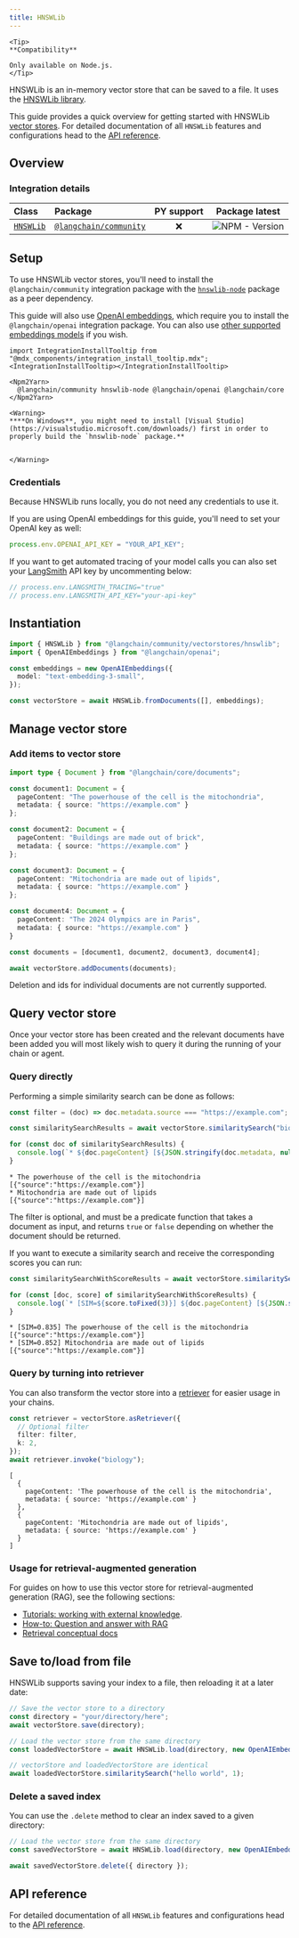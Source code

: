 ```yaml
---
title: HNSWLib
---
```


```{=mdx}
<Tip>
**Compatibility**

Only available on Node.js.
</Tip>
```
HNSWLib is an in-memory vector store that can be saved to a file. It uses the [HNSWLib library](https://github.com/nmslib/hnswlib).

This guide provides a quick overview for getting started with HNSWLib [vector stores](/oss/javascript/concepts/#vectorstores). For detailed documentation of all `HNSWLib` features and configurations head to the [API reference](https://api.js.langchain.com/classes/langchain_community_vectorstores_hnswlib.HNSWLib.html).

## Overview

### Integration details

| Class | Package | PY support |  Package latest |
| :--- | :--- | :---: | :---: |
| [`HNSWLib`](https://api.js.langchain.com/classes/langchain_community_vectorstores_hnswlib.HNSWLib.html) | [`@langchain/community`](https://npmjs.com/@langchain/community) | ❌ |  ![NPM - Version](https://img.shields.io/npm/v/@langchain/community?style=flat-square&label=%20&) |

## Setup

To use HNSWLib vector stores, you'll need to install the `@langchain/community` integration package with the [`hnswlib-node`](https://www.npmjs.com/package/hnswlib-node) package as a peer dependency.

This guide will also use [OpenAI embeddings](/oss/javascript/integrations/text_embedding/openai), which require you to install the `@langchain/openai` integration package. You can also use [other supported embeddings models](/oss/javascript/integrations/text_embedding) if you wish.

```{=mdx}
import IntegrationInstallTooltip from "@mdx_components/integration_install_tooltip.mdx";
<IntegrationInstallTooltip></IntegrationInstallTooltip>

<Npm2Yarn>
  @langchain/community hnswlib-node @langchain/openai @langchain/core
</Npm2Yarn>
```
```{=mdx}
<Warning>
****On Windows**, you might need to install [Visual Studio](https://visualstudio.microsoft.com/downloads/) first in order to properly build the `hnswlib-node` package.**


</Warning>
```

### Credentials

Because HNSWLib runs locally, you do not need any credentials to use it.

If you are using OpenAI embeddings for this guide, you'll need to set your OpenAI key as well:

```typescript
process.env.OPENAI_API_KEY = "YOUR_API_KEY";
```

If you want to get automated tracing of your model calls you can also set your [LangSmith](https://docs.smith.langchain.com/) API key by uncommenting below:

```typescript
// process.env.LANGSMITH_TRACING="true"
// process.env.LANGSMITH_API_KEY="your-api-key"
```

## Instantiation


```typescript
import { HNSWLib } from "@langchain/community/vectorstores/hnswlib";
import { OpenAIEmbeddings } from "@langchain/openai";

const embeddings = new OpenAIEmbeddings({
  model: "text-embedding-3-small",
});

const vectorStore = await HNSWLib.fromDocuments([], embeddings);
```

## Manage vector store

### Add items to vector store


```typescript
import type { Document } from "@langchain/core/documents";

const document1: Document = {
  pageContent: "The powerhouse of the cell is the mitochondria",
  metadata: { source: "https://example.com" }
};

const document2: Document = {
  pageContent: "Buildings are made out of brick",
  metadata: { source: "https://example.com" }
};

const document3: Document = {
  pageContent: "Mitochondria are made out of lipids",
  metadata: { source: "https://example.com" }
};

const document4: Document = {
  pageContent: "The 2024 Olympics are in Paris",
  metadata: { source: "https://example.com" }
}

const documents = [document1, document2, document3, document4];

await vectorStore.addDocuments(documents);
```

Deletion and ids for individual documents are not currently supported.

## Query vector store

Once your vector store has been created and the relevant documents have been added you will most likely wish to query it during the running of your chain or agent.

### Query directly

Performing a simple similarity search can be done as follows:


```typescript
const filter = (doc) => doc.metadata.source === "https://example.com";

const similaritySearchResults = await vectorStore.similaritySearch("biology", 2, filter);

for (const doc of similaritySearchResults) {
  console.log(`* ${doc.pageContent} [${JSON.stringify(doc.metadata, null)}]`);
}
```
```output
* The powerhouse of the cell is the mitochondria [{"source":"https://example.com"}]
* Mitochondria are made out of lipids [{"source":"https://example.com"}]
```
The filter is optional, and must be a predicate function that takes a document as input, and returns `true` or `false` depending on whether the document should be returned.

If you want to execute a similarity search and receive the corresponding scores you can run:


```typescript
const similaritySearchWithScoreResults = await vectorStore.similaritySearchWithScore("biology", 2, filter)

for (const [doc, score] of similaritySearchWithScoreResults) {
  console.log(`* [SIM=${score.toFixed(3)}] ${doc.pageContent} [${JSON.stringify(doc.metadata)}]`);
}
```
```output
* [SIM=0.835] The powerhouse of the cell is the mitochondria [{"source":"https://example.com"}]
* [SIM=0.852] Mitochondria are made out of lipids [{"source":"https://example.com"}]
```
### Query by turning into retriever

You can also transform the vector store into a [retriever](/oss/javascript/concepts/retrievers) for easier usage in your chains.


```typescript
const retriever = vectorStore.asRetriever({
  // Optional filter
  filter: filter,
  k: 2,
});
await retriever.invoke("biology");
```
```output
[
  {
    pageContent: 'The powerhouse of the cell is the mitochondria',
    metadata: { source: 'https://example.com' }
  },
  {
    pageContent: 'Mitochondria are made out of lipids',
    metadata: { source: 'https://example.com' }
  }
]
```
### Usage for retrieval-augmented generation

For guides on how to use this vector store for retrieval-augmented generation (RAG), see the following sections:

- [Tutorials: working with external knowledge](/oss/javascript/tutorials/#working-with-external-knowledge).
- [How-to: Question and answer with RAG](/oss/javascript/how-to/#qa-with-rag)
- [Retrieval conceptual docs](/oss/javascript/concepts/retrieval)

## Save to/load from file

HNSWLib supports saving your index to a file, then reloading it at a later date:


```typescript
// Save the vector store to a directory
const directory = "your/directory/here";
await vectorStore.save(directory);

// Load the vector store from the same directory
const loadedVectorStore = await HNSWLib.load(directory, new OpenAIEmbeddings());

// vectorStore and loadedVectorStore are identical
await loadedVectorStore.similaritySearch("hello world", 1);
```

### Delete a saved index

You can use the `.delete` method to clear an index saved to a given directory:


```typescript
// Load the vector store from the same directory
const savedVectorStore = await HNSWLib.load(directory, new OpenAIEmbeddings());

await savedVectorStore.delete({ directory });
```

## API reference

For detailed documentation of all `HNSWLib` features and configurations head to the [API reference](https://api.js.langchain.com/classes/langchain_community_vectorstores_hnswlib.HNSWLib.html).
